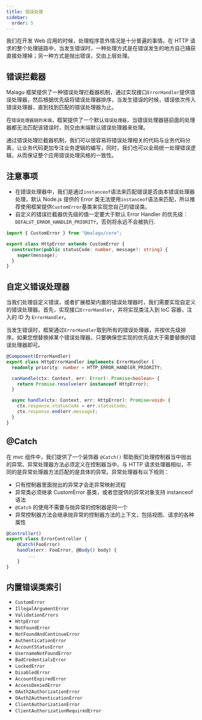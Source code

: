 ```yaml
---
title: 错误处理
sidebar:
  order: 5
---
```


我们在开发 Web 应用的时候，处理程序意外情况是十分普遍的事情。在 HTTP 请求的整个处理链路中，当发生错误时，一种处理方式是在错误发生的地方自己捕获直接处理掉；另一种方式是抛出错误，交由上层处理。

## 错误拦截器

Malagu 框架提供了一种错误处理拦截器机制，通过实现接口`ErrorHandler`提供错误处理器，然后根据优先级将错误处理器排序，当发生错误的时候，错误依次传入错误处理器，直到找到匹配的错误处理器为止。

在`错误处理器链的末端`，框架提供了一个默认`错误处理器`，当错误处理器链前面的处理器都无法匹配该错误时，则交由末端默认错误处理器来处理。

通过错误处理拦截器机制，我们可以很容易将错误处理相关的代码与业务代码分离，让业务代码更加专注业务逻辑的编写，同时，我们也可以全局统一处理错误逻辑，从而保证整个应用错误处理风格的一致性。

## 注意事项

- 在错误处理器中，我们是通过`instanceof`语法来匹配错误是否由本错误处理器处理，默认 Node.js 提供的 Error 类无法使用`instanceof`语法来匹配，所以推荐使用框架提供`CustomError`基类来实现您自己的错误类。
- 自定义的错误拦截器优先级的值一定要大于默认 Error Handler 的优先级：`DEFALUT_ERROR_HANDLER_PRIORITY`，否则将永远不会被执行.

```typescript
import { CustomError } from "@malagu/core";

export class HttpError extends CustomError {
  constructor(public statusCode: number, message?: string) {
    super(message);
  }
}
```

## 自定义错误处理器

当我们处理自定义错误，或者扩展框架内置的错误处理器时，我们需要实现自定义的错误处理器。首先，实现接口`ErrorHandler`，并将实现类注入到 IoC 容器，注入的 ID 为 `ErrorHandler`。

当发生错误时，框架通过`ErrorHandler`取到所有的错误处理器，并按优先级排序。如果您想替换掉某个错误处理器，只要确保您实现的优先级大于需要替换的错误处理器即可。

```typescript
@Component(ErrorHandler)
export class HttpErrorHandler implements ErrorHandler {
  readonly priority: number = HTTP_ERROR_HANDlER_PRIORITY;

  canHandle(ctx: Context, err: Error): Promise<boolean> {
    return Promise.resolve(err instanceof HttpError);
  }

  async handle(ctx: Context, err: HttpError): Promise<void> {
    ctx.response.statusCode = err.statusCode;
    ctx.response.end(err.message);
  }
}
```

## @Catch

在 mvc 组件中，我们提供了一个装饰器 `@Catch()` 帮助我们处理控制器当中抛出的异常。异常处理器方法必须定义在控制器当中，与 HTTP 请求处理器相似，不同的是异常处理器方法匹配的是具体的异常。异常处理器有以下规则：

- 只有控制器里面抛出的异常才会走异常映射流程
- 异常类必须继承 CustomError 基类，或者您提供的异常对象支持 instanceof 语法
- `@Catch` 的使用不需要与抛异常的控制器是同一个
- 异常控制器方法会继承抛异常的控制器方法的上下文，包括视图、请求的各种属性

```typescript
@Controller()
export class ErrorController {
  	@Catch(FooError)
  	handle(err: FooError, @Body() body) {
        ...
    }
}
```

## 内置错误类索引

- `CustomError`
- `IllegalArgumentError`
- `ValidationErrors`
- `HttpError`
- `NotFoundError`
- `NotFoundAndContinueError`
- `AuthenticationError`
- `AccountStatusError`
- `UsernameNotFoundError`
- `BadCredentialsError`
- `LockedError`
- `DisabledError`
- `AccountExpiredError`
- `AccessDeniedError`
- `OAuth2AuthorizationError`
- `OAuth2AuthenticationError`
- `ClientAuthorizationError`
- `ClientAuthorizationRequiredError`
